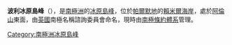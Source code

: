 {{coord|69|59|S|67|36|W|display=title}}

'''波利冰原島峰'''（{{lang-en|Pawley Nunataks}}），是[[南極洲|南極洲]]的[[冰原島峰|冰原島峰]]，位於[[帕爾默地|帕爾默地]]的[[賴米爾海岸|賴米爾海岸]]，處於[[阿倫山_(南極洲)|阿倫山]]東面，由[[英國|英國]]南極名稱諮詢委員會命名，現時由[[南極條約體系|南極條約體系]]管理。

{{Antarctica-geo-stub}}
[[Category:南極洲冰原島峰|Category:南極洲冰原島峰]]